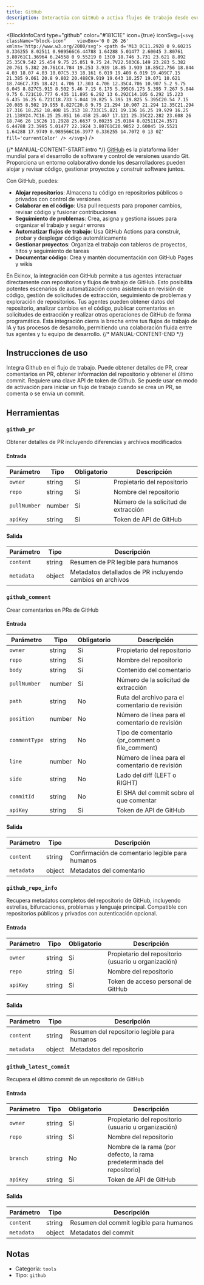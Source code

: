 ```yaml
---
title: GitHub
description: Interactúa con GitHub o activa flujos de trabajo desde eventos de GitHub
---
```



<BlockInfoCard 
  type="github"
  color="#181C1E"
  icon={true}
  iconSvg={`<svg className="block-icon"    viewBox='0 0 26 26' xmlns='http://www.w3.org/2000/svg'>
      <path
        d='M13 0C11.2928 0 9.60235 0.336255 8.02511 0.989566C6.44788 1.64288 5.01477 2.60045 3.80761 3.80761C1.36964 6.24558 0 9.55219 0 13C0 18.746 3.731 23.621 8.892 25.35C9.542 25.454 9.75 25.051 9.75 24.7V22.503C6.149 23.283 5.382 20.761 5.382 20.761C4.784 19.253 3.939 18.85 3.939 18.85C2.756 18.044 4.03 18.07 4.03 18.07C5.33 18.161 6.019 19.409 6.019 19.409C7.15 21.385 9.061 20.8 9.802 20.488C9.919 19.643 10.257 19.071 10.621 18.746C7.735 18.421 4.706 17.303 4.706 12.35C4.706 10.907 5.2 9.75 6.045 8.827C5.915 8.502 5.46 7.15 6.175 5.395C6.175 5.395 7.267 5.044 9.75 6.721C10.777 6.435 11.895 6.292 13 6.292C14.105 6.292 15.223 6.435 16.25 6.721C18.733 5.044 19.825 5.395 19.825 5.395C20.54 7.15 20.085 8.502 19.955 8.827C20.8 9.75 21.294 10.907 21.294 12.35C21.294 17.316 18.252 18.408 15.353 18.733C15.821 19.136 16.25 19.929 16.25 21.138V24.7C16.25 25.051 16.458 25.467 17.121 25.35C22.282 23.608 26 18.746 26 13C26 11.2928 25.6637 9.60235 25.0104 8.02511C24.3571 6.44788 23.3995 5.01477 22.1924 3.80761C20.9852 2.60045 19.5521 1.64288 17.9749 0.989566C16.3977 0.336255 14.7072 0 13 0Z'
        fill='currentColor'
      />
    </svg>`}
/>

{/* MANUAL-CONTENT-START:intro */}
[GitHub](https://github.com/) es la plataforma líder mundial para el desarrollo de software y control de versiones usando Git. Proporciona un entorno colaborativo donde los desarrolladores pueden alojar y revisar código, gestionar proyectos y construir software juntos.

Con GitHub, puedes:

- **Alojar repositorios**: Almacena tu código en repositorios públicos o privados con control de versiones
- **Colaborar en el código**: Usa pull requests para proponer cambios, revisar código y fusionar contribuciones
- **Seguimiento de problemas**: Crea, asigna y gestiona issues para organizar el trabajo y seguir errores
- **Automatizar flujos de trabajo**: Usa GitHub Actions para construir, probar y desplegar código automáticamente
- **Gestionar proyectos**: Organiza el trabajo con tableros de proyectos, hitos y seguimiento de tareas
- **Documentar código**: Crea y mantén documentación con GitHub Pages y wikis

En Ekinox, la integración con GitHub permite a tus agentes interactuar directamente con repositorios y flujos de trabajo de GitHub. Esto posibilita potentes escenarios de automatización como asistencia en revisión de código, gestión de solicitudes de extracción, seguimiento de problemas y exploración de repositorios. Tus agentes pueden obtener datos del repositorio, analizar cambios en el código, publicar comentarios en solicitudes de extracción y realizar otras operaciones de GitHub de forma programática. Esta integración cierra la brecha entre tus flujos de trabajo de IA y tus procesos de desarrollo, permitiendo una colaboración fluida entre tus agentes y tu equipo de desarrollo.
{/* MANUAL-CONTENT-END */}

## Instrucciones de uso

Integra Github en el flujo de trabajo. Puede obtener detalles de PR, crear comentarios en PR, obtener información del repositorio y obtener el último commit. Requiere una clave API de token de Github. Se puede usar en modo de activación para iniciar un flujo de trabajo cuando se crea un PR, se comenta o se envía un commit.

## Herramientas

### `github_pr`

Obtener detalles de PR incluyendo diferencias y archivos modificados

#### Entrada

| Parámetro | Tipo | Obligatorio | Descripción |
| --------- | ---- | -------- | ----------- |
| `owner` | string | Sí | Propietario del repositorio |
| `repo` | string | Sí | Nombre del repositorio |
| `pullNumber` | number | Sí | Número de la solicitud de extracción |
| `apiKey` | string | Sí | Token de API de GitHub |

#### Salida

| Parámetro | Tipo | Descripción |
| --------- | ---- | ----------- |
| `content` | string | Resumen de PR legible para humanos |
| `metadata` | object | Metadatos detallados de PR incluyendo cambios en archivos |

### `github_comment`

Crear comentarios en PRs de GitHub

#### Entrada

| Parámetro | Tipo | Obligatorio | Descripción |
| --------- | ---- | -------- | ----------- |
| `owner` | string | Sí | Propietario del repositorio |
| `repo` | string | Sí | Nombre del repositorio |
| `body` | string | Sí | Contenido del comentario |
| `pullNumber` | number | Sí | Número de la solicitud de extracción |
| `path` | string | No | Ruta del archivo para el comentario de revisión |
| `position` | number | No | Número de línea para el comentario de revisión |
| `commentType` | string | No | Tipo de comentario \(pr_comment o file_comment\) |
| `line` | number | No | Número de línea para el comentario de revisión |
| `side` | string | No | Lado del diff \(LEFT o RIGHT\) |
| `commitId` | string | No | El SHA del commit sobre el que comentar |
| `apiKey` | string | Sí | Token de API de GitHub |

#### Salida

| Parámetro | Tipo | Descripción |
| --------- | ---- | ----------- |
| `content` | string | Confirmación de comentario legible para humanos |
| `metadata` | object | Metadatos del comentario |

### `github_repo_info`

Recupera metadatos completos del repositorio de GitHub, incluyendo estrellas, bifurcaciones, problemas y lenguaje principal. Compatible con repositorios públicos y privados con autenticación opcional.

#### Entrada

| Parámetro | Tipo | Obligatorio | Descripción |
| --------- | ---- | -------- | ----------- |
| `owner` | string | Sí | Propietario del repositorio \(usuario u organización\) |
| `repo` | string | Sí | Nombre del repositorio |
| `apiKey` | string | Sí | Token de acceso personal de GitHub |

#### Salida

| Parámetro | Tipo | Descripción |
| --------- | ---- | ----------- |
| `content` | string | Resumen del repositorio legible para humanos |
| `metadata` | object | Metadatos del repositorio |

### `github_latest_commit`

Recupera el último commit de un repositorio de GitHub

#### Entrada

| Parámetro | Tipo | Obligatorio | Descripción |
| --------- | ---- | -------- | ----------- |
| `owner` | string | Sí | Propietario del repositorio \(usuario u organización\) |
| `repo` | string | Sí | Nombre del repositorio |
| `branch` | string | No | Nombre de la rama \(por defecto, la rama predeterminada del repositorio\) |
| `apiKey` | string | Sí | Token de API de GitHub |

#### Salida

| Parámetro | Tipo | Descripción |
| --------- | ---- | ----------- |
| `content` | string | Resumen del commit legible para humanos |
| `metadata` | object | Metadatos del commit |

## Notas

- Categoría: `tools`
- Tipo: `github`
